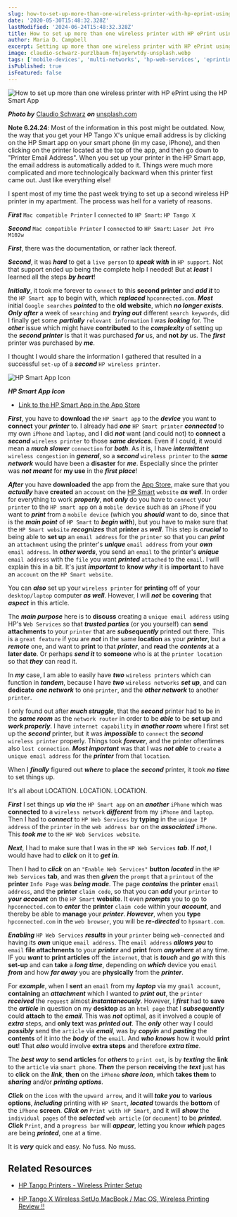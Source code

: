```yaml
---
slug: how-to-set-up-more-than-one-wireless-printer-with-hp-eprint-using-the-hp-smart-app
date: '2020-05-30T15:48:32.328Z'
lastModified: '2024-06-24T15:48:32.328Z'
title: How to set up more than one wireless printer with HP ePrint using the HP Smart App
author: Maria D. Campbell
excerpt: Setting up more than one wireless printer with HP ePrint using the Hp Smart App.
image: claudio-schwarz-purzlbaum-fmjayerwtdy-unsplash.webp
tags: ['mobile-devices', 'multi-networks', 'hp-web-services', 'eprinting', 'hp-smart', 'post', 'wirelress-printers']
isPublished: true
isFeatured: false
---
```


![How to set up more than one wireless printer with HP ePrint using the HP Smart App](claudio-schwarz-purzlbaum-fmjayerwtdy-unsplash.webp)

***Photo by*** [Claudio Schwarz](https://unsplash.com/@purzlbaum) ***on*** [unsplash.com](https://unsplash.com/photos/FMJAYeRwtDY)

**Note 6.24.24**: Most of the information in this post might be outdated. Now, the way that you get your HP Tango X's unique email address is by clicking on the HP Smart app on your smart phone (in my case, iPhone), and then clicking on the printer located at the top of the app, and then go down to "Printer Email Address". When you set up your printer in the HP Smart app, the email address is automatically added to it. Things were much more complicated and more technologically backward when this printer first came out. Just like everything else!

I spent most of my time the past week trying to set up a second wireless HP
printer in my apartment. The process was hell for a variety of reasons.

**_First_** `Mac compatible Printer` I `connected` to `HP Smart`: `HP Tango X`

**_Second_** `Mac compatible Printer` I `connected` to `HP Smart`: `Laser Jet Pro M102w`

**_First_**, there was the documentation, or rather lack thereof. 

**_Second_**, it was **_hard_** to get a `live person` to **_speak with_** in `HP support`. Not that support ended up being the complete help I needed! But at **_least_** I learned all the steps **_by heart_**!

**_Initially_**, it took me forever to `connect` to this **second printer** and **_add it_** to the `HP Smart app` to begin with, which **_replaced_**
`hpconnected.com`. **_Most_** initial `Google searches` **_pointed_** to the
**old website**, which **_no longer exists_**. **_Only after_** a week of
`searching` and **_trying out_** different `search keywords`, did I finally get some **_partially_** `relevant information` I was **_looking_** for. The
**_other_** issue which might have **contributed** to the **_complexity_** of
setting up the **_second printer_** is that it was purchased **_for_** us, and
**not** **_by_** us. The **_first_** printer was purchased by **_me_**.

I thought I would share the information I gathered that resulted in a successful `set-up` of a **_second_** `HP wireless printer`.

![HP Smart App Icon](hp-smart.webp)

***HP Smart App Icon***

-   [Link to the HP Smart App in the App Store](https://apps.apple.com/us/app/hp-smart/id469284907)

**_First_**, you have to **download** the `HP Smart app` to the **_device_** you want to **connect** your **_printer_** to. I already had **_one_**
`HP Smart printer` **_connected_** to my own `iPhone` and `laptop`, and I did
**_not_** want (and could not) to **connect** a **_second_** `wireless printer` to those **_same devices_**. Even if I could, it would mean a **_much slower_** `connection` for **_both_**. As it is, I have **_intermittent_** `wireless congestion` in **_general_**, so a **_second_** `wireless printer` to the **_same network_** would have been a **disaster** for **_me_**. Especially since the printer was **_not meant_** for **my use** in the **_first place_**!

**_After_** you have **downloaded** the app from the
[App Store](https://apps.apple.com/us/app/hp-smart/id469284907), make sure that you **_actually_** have **created** an `account` on the
[HP Smart](https://www.hpsmart.com/us/en) `website` **_as well_**. In order for everything to work **_properly_**, **not** **_only_** do you have to `connect` your `printer` to the `HP smart app` on a `mobile device` such as an `iPhone` if you want to **_print_** from a `mobile device` (which you **_should_** want to do, since that is the **_main point_** of `HP Smart` to **_begin with_**), but you have to make sure that the `HP Smart website` **_recognizes_** that **printer** as **_well_**. This step is **_crucial_** to being able to **set up** an `email address` for the `printer` so that you can **_print_** an `attachment` using the printer's **_unique_** `email address` from your **_own_** `email address`. In **_other words_**, you send an `email` to the printer's **_unique_** `email address` with the `file` you want **_printed_** `attached` to the `email`. I will explain this in a bit. It's just **_important_** to **know** **_why_** it is **important** to have an `account` on the `HP Smart website`.

You can **_also_** set up your `wireless printer` for **printing** off of your
`desktop/laptop` computer **_as well_**. However, I will **_not_** be
**covering** that **_aspect_** in this article.

The **_main purpose_** here is to **discuss** creating a `unique email address` using HP's `Web Services` so that **_trusted parties_** (or you yourself) can **send attachments** to your `printer` that are **_subsequently_** printed out there. This is a `great feature` if you are **_not_** in the same **location** as your **_printer_**, but a **_remote_** one, and want to **print** to that **_printer_**, and **read** the **_contents_** at a **later date**. Or perhaps **_send it_** to **someone** who is at the `printer location` so that **_they_** can read it.

In **_my_** case, I am able to easily have **_two_** `wireless printers` which
can function in **_tandem_**, because I have **_two_** `wireless networks`
**_set up_**, and can **dedicate** **_one network_** to one `printer`, and the
**_other network_** to another `printer`.

I only found out after **_much struggle_**, that the **_second_** printer had to be in the **_same room_** as the `network router` in order to be **_able_** to be **set up** and **_work properly_**. I have `internet capability` in **_another room_** where I first set up the **_second_** printer, but it was **_impossible_** to `connect` the **_second_** `wireless printer` properly. Things took **_forever_**, and the printer oftentimes also `lost connection`. **_Most important_** was that I was **_not able_** to `create` a `unique email address` for the **_printer_** from that `location`.

When I **_finally_** figured out **_where_** to **place** the **_second_**
printer, it took **_no time_** to set things up.

It's all about LOCATION. LOCATION. LOCATION.

**_First_** I set things up **_via_** the `HP Smart app` on an **_another_**
`iPhone` which was **connected** to a `wireless network` **_different_** from my `iPhone` and `laptop`. Then I had to **_connect_** to `HP Web Services` by
**typing** in the `unique IP address` of the `printer` in the `web address bar` on the **_associated_** `iPhone`. This **_took me_** to the
`HP Web Services website`.

**_Next_**, I had to make sure that I was in the `HP Web Services` **_tab_**. If **_not_**, I would have had to **_click_** on it to **_get in_**.

Then I had to **_click_** on an `"Enable Web Services"` **button** **_located_** in the `HP Web Services` **tab**, and was then **_given_** the `prompt` that a `printout` of the **printer** `Info Page` was **_being made_**. The page **_contains_** the **printer** `email address`, and the **printer** `claim code`, so that you can **_add_** your `printer` to **_your account_** on the `HP Smart` **website**. It even **_prompts_** you to go to `hpconnected.com` to **_enter_** the **printer** `claim code` within your **_account_**, and thereby be able to **manage** your **_printer_**. **_However_**, when you **type** `hpconnected.com` in the `web browser`, you will be **_re-directed_** to `hpsmart.com`.

**_Enabling_** `HP Web Services` **_results_** in your `printer` being
`web-connected` and having its **_own_** unique `email address`. The
`email address` **_allows you_** to `email` **file attachments** to your
**_printer_** and **print** from **_anywhere_** at any time. IF you **_want_**
to **print articles** off the `internet`, that is **_touch_** and **_go_** with this **set-up** and can **take** a **_long time_**, depending on **_which_** device you `email` **_from_** and how **_far away_** you are **physically** from the **_printer_**.

For **_example_**, when I **sent** an `email` from my **_laptop_** via my
`gmail account`, **containing** an **_attachment_** which I wanted to **_print
out_**, the `printer` **_received_** the `request` almost **_instantaneously_**. However, I **_first_** had to **save** the **_article_** in question on my **desktop** as an `html page` that I **_subsequently_** could **attach** to the **_email_**. This was **_not_** optimal, as it involved a couple of **_extra_** steps, and **only text** was **_printed out_**. The **_only_** other way I could **_possibly_** send the `article` via **_email_**, was by **_copyin_** and **_pasting_** the **contents** of it into the **_body_** of the `email`. And **_who knows_** how it would **print out**! That **_also_** would involve **extra steps** and therefore **_extra time_**.

The **_best way_** to **send articles** for **_others_** to `print out`, is by
**_texting_** the **link** to the `article` via `smart phone`. **_Then_** the
person **receiving** the **_text_** just has to **click** on the **_link_**,
**then** on the `iPhone` **_share icon_**, which **takes them** to **_sharing_** and/or **_printing options_**.

**_Click_** on the `icon` with the `upward arrow`, and it will **_take you_** to **various options**, **_including_** printing with `HP Smart`, **_located_** towards the **bottom** of the `iPhone` **screen**. **_Click on_** `Print with HP Smart`, and it will **_show_** the `individual pages` of the **_selected_** `web article` (or `document`) to be **_printed_**. **_Click_** `Print`, and a `progress bar` will **_appear_**, letting you know **_which_** pages are being **_printed_**, one at a time.

It is **_very_** quick and easy. No fuss. No muss.

## Related Resources

-   [HP Tango Printers - Wireless Printer Setup](https://support.hp.com/in-en/document/c06089384)

-   [HP Tango X Wireless SetUp MacBook / Mac OS, Wireless Printing Review !!](https://www.youtube.com/watch?v=W6RAl7Nlgmk)
